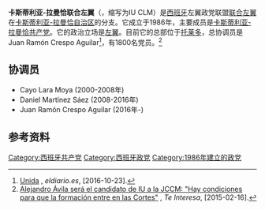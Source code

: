 {{Infobox political party
|name          = 卡斯蒂利亚-拉曼恰联合左翼
|native_name   = Izquierda Unida de Castilla-La Mancha
|logo          = Izquierda_Unida_(logo).svg
|colorcode     = #E34234
|leader        = 
|chairperson   = 
|general_secretary = 
|secretary_general = 
|presidium     = 
|foundation    = {{start date|1986}}
|ideology      = [[社会主义|社会主义]]<br>[[女权主义|女权主义]]<br>[[环境保护主义|环境保护主义]]<br>[[国际主义|国际主义]]<br>[[共和主义|共和主义]]<br>[[联邦主义|联邦主义]]
|headquarters  = 
|website       = {{URL|http://www.iuclm.es/ www.iuclm.es/}} 
|country       = 西班牙
}}
'''卡斯蒂利亚-拉曼恰联合左翼'''（{{lang-es|Izquierda Unida de Castilla-La Mancha}}，缩写为IU CLM）是[[西班牙|西班牙]]左翼政党联盟[[联合左翼_(西班牙)|联合左翼]]在[[卡斯蒂利亚-拉曼恰自治区|卡斯蒂利亚-拉曼恰自治区]]的分支。它成立于1986年，主要成员是[[卡斯蒂利亚-拉曼恰共产党|卡斯蒂利亚-拉曼恰共产党]]。它的政治立场是[[左翼|左翼]]。目前它的总部位于[[托莱多_(西班牙)|托莱多]]，总协调员是Juan Ramón Crespo Aguilar<ref>[http://www.eldiario.es/clm/Juan-Ramon-Crespo-Izquierda-Unida_0_571143707.html Unida] {{Wayback|url=http://www.eldiario.es/clm/Juan-Ramon-Crespo-Izquierda-Unida_0_571143707.html |date=20191101054659 }}, ''eldiario.es'', [2016-10-23].{{es}}</ref>，有1800名党员。<ref name="primarias">[http://www.teinteresa.es/castilla-la-mancha/toledo/Alejandro-Avila-IU-Junta-Cortes_0_1304869506.html Alejandro Ávila será el candidato de IU a la JCCM: "Hay condiciones para que la formación entre en las Cortes"] {{Wayback|url=http://www.teinteresa.es/castilla-la-mancha/toledo/Alejandro-Avila-IU-Junta-Cortes_0_1304869506.html |date=20190410124954 }}, ''Te Interesa'', [2015-02-16].{{es}}</ref> 

==协调员==
*Cayo Lara Moya (2000-2008年)
*Daniel Martínez Sáez (2008-2016年)
*Juan Ramón Crespo Aguilar (2016年-)

==参考资料==
{{reflist}}
[[Category:西班牙共产党|Category:西班牙共产党]]
[[Category:西班牙政党|Category:西班牙政党]]
[[Category:1986年建立的政党|Category:1986年建立的政党]]